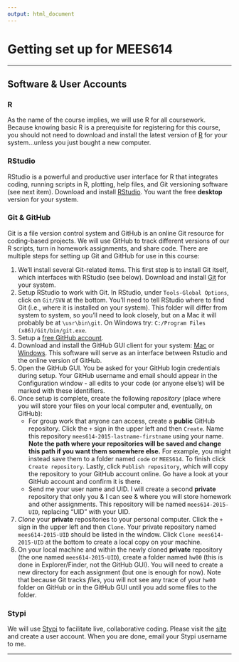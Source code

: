 ```yaml
---
output: html_document
---
```


Getting set up for MEES614  
========================================================
***

## Software & User Accounts


### R

As the name of the course implies, we will use R for all coursework. Because knowing basic R is a prerequisite for registering for this course, you should not need to download and install the latest version of [R](http://cran.r-project.org/) for your system...unless you just bought a new computer.

### RStudio

RStudio is a powerful and productive user interface for R that integrates coding, running scripts in R, plotting, help files, and Git versioning software (see next item). Download and install [RStudio](http://www.rstudio.com/). You want the free **desktop** version for your system.

### Git & GitHub

Git is a file version control system and GitHub is an online Git resource for coding-based projects. We will use GitHub to track different versions of our R scripts, turn in homework assignments, and share code. There are multiple steps for setting up Git and GitHub for use in this course:

1. We'll install several Git-related items. This first step is to install Git itself, which interfaces with RStudio (see below). Download and install [Git](http://git-scm.com/) for your system.
2. Setup RStudio to work with Git. In RStudio, under `Tools-Global Options`, click on `Git/SVN` at the bottom. You'll need to tell RStudio where to find Git (i.e., where it is installed on your system). This folder will differ from system to system, so you'll need to look closely, but on a Mac it will probably be at `\usr\bin\git`. On Windows try: `C:/Program Files (x86)/Git/bin/git.exe`.
3. Setup a [free GitHub account](https://github.com/join).
4. Download and install the GitHub GUI client for your system: [Mac](https://mac.github.com/) or [Windows](https://windows.github.com/). This software will serve as an interface between Rstudio and the online version of GitHub. 
5. Open the GitHub GUI. You be asked for your GitHub login credentials during setup. Your GitHub username and email should appear in the Configuration window - all edits to your code (or anyone else's) will be marked with these identifiers. 
6. Once setup is complete, create the following *repository* (place where you will store your files on your local computer and, eventually, on GitHub):
    + For group work that anyone can access, create a **public** GitHub repository. Click the `+` sign in the upper left and then `Create`. Name this repository `mees614-2015-lastname-firstname` using your name. **Note the path where your repositories will be saved and change this path if you want them somewhere else.** For example, you might instead save them to a folder named `code` or `MEES614`. To finish click `Create repository`. Lastly, click `Publish repository`, which will copy the repository to your GitHub account online. Go have a look at your GitHub account and confirm it is there.
    + Send me your user name and UID. I will create a second **private** repository that only you & I can see & where you will store homework and other assignments. This repository will be named `mees614-2015-UID`, replacing "UID" with your UID.
7. *Clone* your **private** repositories to your personal computer. Click the `+` sign in the upper left and then `Clone`. Your private repository named `mees614-2015-UID` should be listed in the window. Click `Clone mees614-2015-UID` at the bottom to create a local copy on your machine.
8. On your local machine and within the newly cloned **private** repository (the one named `mees614-2015-UID`), create a folder named `hw00` (this is done in Explorer/Finder, not the GitHub GUI). You will need to create a new directory for each assignment (but one is enough for now). Note that because Git tracks *files*, you will not see any trace of your `hw00` folder on GitHub or in the GitHub GUI until you add some files to the folder.
 
### Stypi

We will use [Stypi](https://code.stypi.com) to facilitate live, collaborative coding. Please visit the [site](https://code.stypi.com) and create a user account. When you are done, email your Stypi username to me. 

***